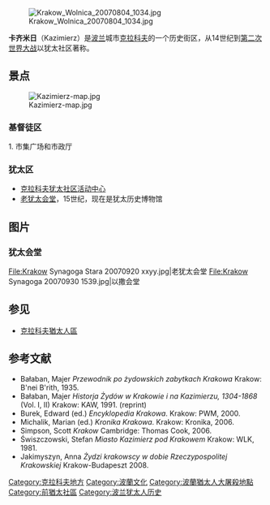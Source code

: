
{{Otheruses|subject=克拉科夫的一个历史街区|other=其他名为卡齐米日的条目|卡齐米日}}
[[File:Krakow_Wolnica_20070804_1034.jpg|thumb]]

'''卡齐米日'''（Kazimierz）是[[波兰|波兰]]城市[[克拉科夫|克拉科夫]]的一个历史街区，从14世纪到[[第二次世界大战|第二次世界大战]]以犹太社区著称。

==景点==
[[File:Kazimierz-map.jpg|thumb]]

===基督徒区===
1. 市集广场和市政厅

===犹太区===
* [[克拉科夫犹太社区活动中心|克拉科夫犹太社区活动中心]]
* [[老犹太会堂_(克拉科夫)|老犹太会堂]]，15世纪，现在是犹太历史博物馆
==图片==
===犹太会堂===
<gallery style="text-align:center">
File:Krakow Synagoga Stara 20070920 xxyy.jpg|老犹太会堂 
File:Krakow Synagoga 20070930 1539.jpg|以撒会堂
</gallery>

==参见==
*[[克拉科夫猶太人區|克拉科夫猶太人區]]

==参考文献==
{{reflist}}
*Bałaban, Majer ''Przewodnik po żydowskich zabytkach Krakowa'' Krakow: B'nei B'rith, 1935.
*Bałaban, Majer ''Historja Żydów w Krakowie i na Kazimierzu, 1304-1868'' (Vol. I, II) Krakow: KAW, 1991. (reprint)
*Burek, Edward (ed.) ''Encyklopedia Krakowa''. Krakow: PWM, 2000.
*Michalik, Marian (ed.) ''Kronika Krakowa''.  Krakow: Kronika, 2006.
*Simpson, Scott ''Krakow'' Cambridge: Thomas Cook, 2006.
*Świszczowski, Stefan ''Miasto Kazimierz pod Krakowem'' Krakow: WLK, 1981.
*Jakimyszyn, Anna ''Żydzi krakowscy w dobie Rzeczypospolitej Krakowskiej'' Krakow-Budapeszt 2008.

{{Coord|50|03|06|N|19|56|41|E|region:PL_type:landmark_source:dewiki|display=title}}

[[Category:克拉科夫地方|Category:克拉科夫地方]]
[[Category:波蘭文化|Category:波蘭文化]]
[[Category:波蘭猶太人大屠殺地點|Category:波蘭猶太人大屠殺地點]]
[[Category:前猶太社區|Category:前猶太社區]]
[[Category:波兰犹太人历史|Category:波兰犹太人历史]]